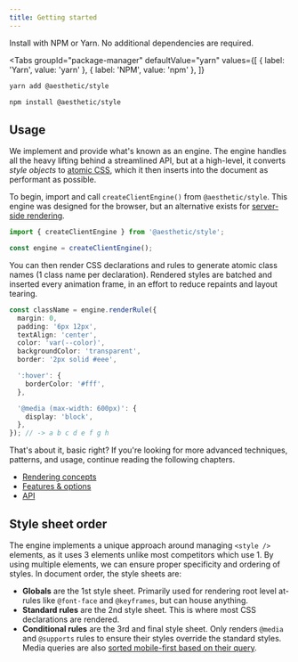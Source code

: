 ```yaml
---
title: Getting started
---
```



Install with NPM or Yarn. No additional dependencies are required.

<Tabs
  groupId="package-manager"
  defaultValue="yarn"
  values={[
    { label: 'Yarn', value: 'yarn' },
    { label: 'NPM', value: 'npm' },
  ]}
>
  <TabItem value="yarn">

```bash
yarn add @aesthetic/style
```

  </TabItem>
  <TabItem value="npm">

```bash
npm install @aesthetic/style
```

  </TabItem>
</Tabs>

## Usage

We implement and provide what's known as an engine. The engine handles all the heavy lifting behind
a streamlined API, but at a high-level, it converts _style objects_ to
[atomic CSS](https://css-tricks.com/lets-define-exactly-atomic-css/), which it then inserts into the
document as performant as possible.

To begin, import and call `createClientEngine()` from `@aesthetic/style`. This engine was designed
for the browser, but an alternative exists for [server-side rendering](./ssr.md).

```ts
import { createClientEngine } from '@aesthetic/style';

const engine = createClientEngine();
```

You can then render CSS declarations and rules to generate atomic class names (1 class name per
declaration). Rendered styles are batched and inserted every animation frame, in an effort to reduce
repaints and layout tearing.

```ts
const className = engine.renderRule({
  margin: 0,
  padding: '6px 12px',
  textAlign: 'center',
  color: 'var(--color)',
  backgroundColor: 'transparent',
  border: '2px solid #eee',

  ':hover': {
    borderColor: '#fff',
  },

  '@media (max-width: 600px)': {
    display: 'block',
  },
}); // -> a b c d e f g h
```

That's about it, basic right? If you're looking for more advanced techniques, patterns, and usage,
continue reading the following chapters.

- [Rendering concepts](./concepts.md)
- [Features & options](./options.md)
- [API](./api.md)

## Style sheet order

The engine implements a unique approach around managing `<style />` elements, as it uses 3 elements
unlike most competitors which use 1. By using multiple elements, we can ensure proper specificity
and ordering of styles. In document order, the style sheets are:

- **Globals** are the 1st style sheet. Primarily used for rendering root level at-rules like
  `@font-face` and `@keyframes`, but can house anything.
- **Standard rules** are the 2nd style sheet. This is where most CSS declarations are rendered.
- **Conditional rules** are the 3rd and final style sheet. Only renders `@media` and `@supports`
  rules to ensure their styles override the standard styles. Media queries are also
  [sorted mobile-first based on their query](https://www.npmjs.com/package/sort-css-media-queries).
